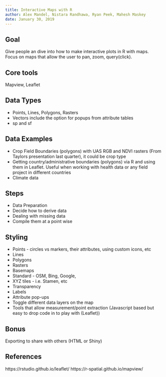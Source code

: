 ```yaml
---
title: Interactive Maps with R
author: Alex Mandel, Nistara Randhawa, Ryan Peek, Mahesh Maskey
date: January 30, 2019
---
```


## Goal
Give people an dive into how to make interactive plots in R with maps. Focus on maps that allow the user to pan, zoom, query(click).

## Core tools
Mapview, Leaflet

## Data Types 
- Points, Lines, Polygons, Rasters
- Vectors include the option for popups from attribute tables
- sp and sf

## Data Examples
- Crop Field Boundaries (polygons) with UAS RGB and NDVI rasters (From Taylors presentation last quarter), it could be crop type
- Getting country/administrative boundaries (polygons) via R and using them in Leaflet. Useful when working with health data or any field project in different countries
- Climate data

## Steps 
- Data Preparation
- Decide how to derive data
- Dealing with missing data
- Compile them at a point wise

## Styling 
- Points - circles vs markers, their attributes, using custom icons, etc
- Lines
- Polygons
- Rasters
- Basemaps
- Standard - OSM, Bing, Google, 
- XYZ tiles - i.e. Stamen, etc
- Transparency
- Labels
- Attribute pop-ups
- Toggle different data layers on the map
- Tools that allow measurement/point extraction (Javascript based but easy to drop code in to play with (Leaflet))

## Bonus
Exporting to share with others (HTML or Shiny)

## References
https://rstudio.github.io/leaflet/
https://r-spatial.github.io/mapview/


